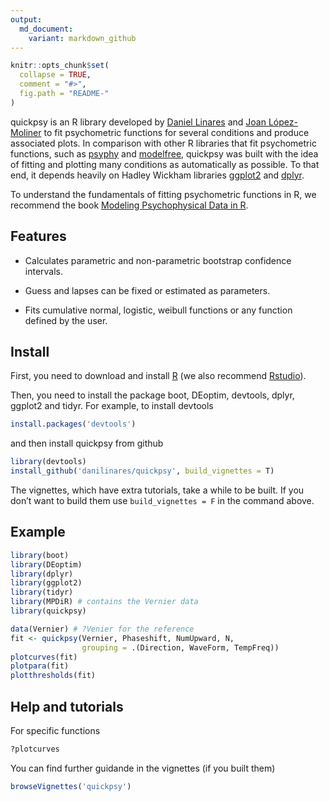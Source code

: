 ```yaml
---
output:
  md_document:
    variant: markdown_github
---
```


<!-- README.md is generated from README.Rmd. Please edit that file -->

```r
knitr::opts_chunk$set(
  collapse = TRUE,
  comment = "#>",
  fig.path = "README-"
)
```

quickpsy is an R library developed by [Daniel Linares](http://www.dlinares.org/) and [Joan López-Moliner](http://www.ub.edu/viscagroup/joan/) to fit psychometric functions for several conditions and produce associated plots. In comparison with other R libraries that fit psychometric functions, such as [psyphy](http://cran.r-project.org/web/packages/psyphy/index.html) and [modelfree](http://personalpages.manchester.ac.uk/staff/d.h.foster/software-modelfree/latest/home), quickpsy was built with the idea of fitting and plotting many conditions as automatically as possible. To that end, it depends heavily on Hadley Wickham libraries [ggplot2](http://ggplot2.org/) and [dplyr](http://cran.r-project.org/web/packages/dplyr/index.html).

To understand the fundamentals of fitting psychometric functions in R, we recommend the book [Modeling Psychophysical Data in R](http://www.springer.com/gp/book/9781461444749).

## Features

  * Calculates parametric and non-parametric bootstrap confidence intervals. 
  
  * Guess and lapses can be fixed or estimated as parameters. 
 
  * Fits cumulative normal, logistic, weibull functions or any function defined by the user. 
  

## Install

First, you need to download and install [R](http://cran.rstudio.com) (we also recommend [Rstudio](http://www.rstudio.com/)).

Then, you need to install the package boot, DEoptim, devtools, dplyr, ggplot2 and 
tidyr.
For example, to install devtools

```R
install.packages('devtools')
```

and then install quickpsy from github 

```R
library(devtools)
install_github('danilinares/quickpsy', build_vignettes = T)
```

The vignettes, which have extra tutorials, take a while to be built. If you don't want to build them use `build_vignettes = F` in the command above.

## Example

```R
library(boot)
library(DEoptim)
library(dplyr)
library(ggplot2)
library(tidyr)
library(MPDiR) # contains the Vernier data
library(quickpsy)

data(Vernier) # ?Venier for the reference
fit <- quickpsy(Vernier, Phaseshift, NumUpward, N,
                grouping = .(Direction, WaveForm, TempFreq))
plotcurves(fit)
plotpara(fit)
plotthresholds(fit)
```

## Help and tutorials

For specific functions
```R
?plotcurves
```
You can find further guidande in the vignettes (if you built them)

```R
browseVignettes('quickpsy')
```





